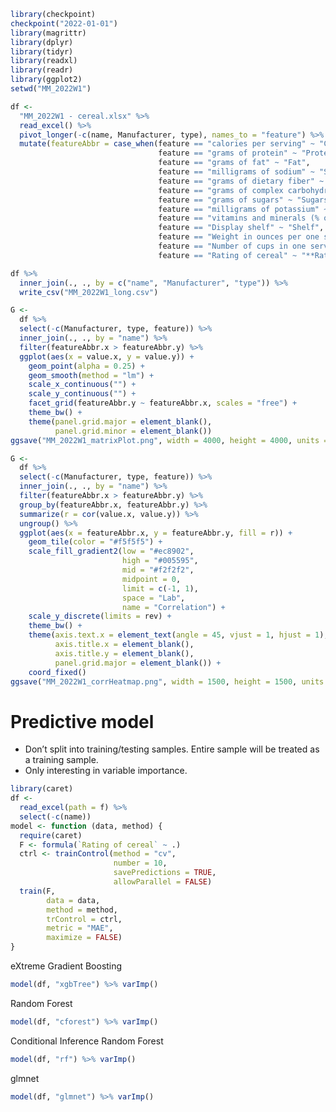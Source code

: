 ```r
library(checkpoint)
checkpoint("2022-01-01")
library(magrittr)
library(dplyr)
library(tidyr)
library(readxl)
library(readr)
library(ggplot2)
setwd("MM_2022W1")
```

```r
df <-
  "MM_2022W1 - cereal.xlsx" %>%
  read_excel() %>%
  pivot_longer(-c(name, Manufacturer, type), names_to = "feature") %>%
  mutate(featureAbbr = case_when(feature == "calories per serving" ~ "Calories",
                                 feature == "grams of protein" ~ "Protein",
                                 feature == "grams of fat" ~ "Fat",
                                 feature == "milligrams of sodium" ~ "Sodium",
                                 feature == "grams of dietary fiber" ~ "Fiber",
                                 feature == "grams of complex carbohydrates" ~ "Carbohydrates",
                                 feature == "grams of sugars" ~ "Sugars",
                                 feature == "milligrams of potassium" ~ "Potassium",
                                 feature == "vitamins and minerals (% of FDA recommendation)" ~ "Vitamins/Minerals",
                                 feature == "Display shelf" ~ "Shelf",
                                 feature == "Weight in ounces per one serving" ~ "Ounces",
                                 feature == "Number of cups in one serving" ~ "Cups",
                                 feature == "Rating of cereal" ~ "**Rating**"))
```

```r
df %>%
  inner_join(., ., by = c("name", "Manufacturer", "type")) %>%
  write_csv("MM_2022W1_long.csv")
```

```r
G <-
  df %>%
  select(-c(Manufacturer, type, feature)) %>%
  inner_join(., ., by = "name") %>%
  filter(featureAbbr.x > featureAbbr.y) %>%
  ggplot(aes(x = value.x, y = value.y)) +
    geom_point(alpha = 0.25) +
    geom_smooth(method = "lm") +
    scale_x_continuous("") +
    scale_y_continuous("") +
    facet_grid(featureAbbr.y ~ featureAbbr.x, scales = "free") +
    theme_bw() +
    theme(panel.grid.major = element_blank(),
          panel.grid.minor = element_blank())
ggsave("MM_2022W1_matrixPlot.png", width = 4000, height = 4000, units = "px")
```

```r
G <-
  df %>%
  select(-c(Manufacturer, type, feature)) %>%
  inner_join(., ., by = "name") %>%
  filter(featureAbbr.x > featureAbbr.y) %>%
  group_by(featureAbbr.x, featureAbbr.y) %>%
  summarize(r = cor(value.x, value.y)) %>%
  ungroup() %>%
  ggplot(aes(x = featureAbbr.x, y = featureAbbr.y, fill = r)) +
    geom_tile(color = "#f5f5f5") +
    scale_fill_gradient2(low = "#ec8902",
                         high = "#005595",
                         mid = "#f2f2f2",
                         midpoint = 0,
                         limit = c(-1, 1),
                         space = "Lab",
                         name = "Correlation") +
    scale_y_discrete(limits = rev) +
    theme_bw() +
    theme(axis.text.x = element_text(angle = 45, vjust = 1, hjust = 1),
          axis.title.x = element_blank(),
          axis.title.y = element_blank(),
          panel.grid.major = element_blank()) +
    coord_fixed()
ggsave("MM_2022W1_corrHeatmap.png", width = 1500, height = 1500, units = "px")
```


# Predictive model

* Don't split into training/testing samples. Entire sample will be treated as a training sample.
* Only interesting in variable importance.

```r
library(caret)
df <-
  read_excel(path = f) %>%
  select(-c(name))
model <- function (data, method) {
  require(caret)
  F <- formula(`Rating of cereal` ~ .)
  ctrl <- trainControl(method = "cv",
                       number = 10,
                       savePredictions = TRUE,
                       allowParallel = FALSE)
  train(F,
        data = data,
        method = method,
        trControl = ctrl,
        metric = "MAE",
        maximize = FALSE)
}
```

eXtreme Gradient Boosting

```r
model(df, "xgbTree") %>% varImp()
```

Random Forest

```r
model(df, "cforest") %>% varImp()
```

Conditional Inference Random Forest

```r
model(df, "rf") %>% varImp()
```

glmnet

```r
model(df, "glmnet") %>% varImp()
```

